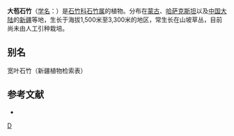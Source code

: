 {{Speciesbox 
| taxon = Dianthus hoeltzeri
| authority = Winkl.
}}

'''大苞石竹'''（[[学名|学名]]：{{lang|la|''Dianthus hoeltzeri''}}）是[[石竹科|石竹科]][[石竹属|石竹属]]的植物。分布在[[蒙古|蒙古]]、[[哈萨克斯坦|哈萨克斯坦]]以及[[中国大陆|中国大陆]]的[[新疆|新疆]]等地，生长于海拔1,500米至3,300米的地区，常生长在山坡草丛，目前尚未由人工引种栽培。

== 别名 ==
宽叶石竹（新疆植物检索表）

== 参考文献 ==
<div class="references-small">
* {{cite web| url =http://www.bioinfo.cn/db05/KmzwSpecies.php?action=view&id=1187| title =大苞石竹| work =《中国高等植物数据库全库》| publisher =中国科学院微生物研究所| author =昆明植物研究所| accessdate =2009-02-22| deadurl =yes| archiveurl =https://web.archive.org/web/20160305041844/http://www.bioinfo.cn/db05/KmzwSpecies.php?action=view&id=1187| archivedate =2016-03-05}}
</div>
{{Taxonbar|from=Q10937719}}

[[Category:石竹属|D]]


{{植物小作品}}